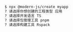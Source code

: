 ```bash
$ npx @modern-js/create myapp
? 请选择你想创建的工程类型 应用
? 请选择开发语言 TS
? 请选择包管理工具 pnpm
? 请选择构建工具 Rspack
```
